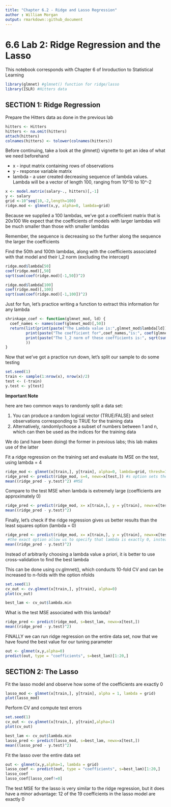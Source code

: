 ```yaml
---
title: "Chapter 6.2 - Ridge and Lasso Regression"
author : William Morgan
output: rmarkdown::github_document
---
```


# 6.6 Lab 2: Ridge Regression and the Lasso

This notebook corresponds with Chapter 6 of Inroduction to Statistical Learning

```r
library(glmnet) #glmnet() function for ridge/lasso 
library(ISLR) #Hitters data
```

## SECTION 1: Ridge Regression

Prepare the Hitters data as done in the previous lab

```r
hitters <- Hitters
hitters <- na.omit(hitters)
attach(hitters)
colnames(hitters) <- tolower(colnames(hitters))
```

Before continuing, take a look at the glmnet() vignette to get an idea of what we need beforehand

  - x - input matrix containing rows of observations
  - y - response variable matrix
  - lambda - a user created decreasing sequence of lambda values. Lambda will be a vector of length 100, ranging from 10^10 to 10^-2

```r
x <- model.matrix(salary~., hitters)[,-1]
y <- salary
grid <-10^seq(10,-2,length=100) 
ridge.mod <- glmnet(x,y, alpha=0, lambda=grid)
```

Because we supplied a 100 lambdas, we've got a coefficient matrix that is 20x100
We expect that the coefficients of models with larger lambdas will be much smaller than those with smaller lambdas

Remember, the sequence is decreasing so the further along the sequence the larger the coefficients

Find the 50th and 100th lambdas, along with the coefficients associated with that model and their l_2 norm (excluding the intercept)

```r
ridge.mod$lambda[50]
coef(ridge.mod)[,50]
sqrt(sum(coef(ridge.mod)[-1,50])^2)

ridge.mod$lambda[100]
coef(ridge.mod)[,100]
sqrt(sum(coef(ridge.mod)[-1,100])^2)
```

Just for fun, let's practice writing a function to extract this information for any lambda

```r
shrinkage_coef <- function(glmnet_mod, ld) {
  coef_names <- names(coef(glmnet_mod)[,50])
  return(list(print(paste("The Lambda value is:",glmnet_mod$lambda[ld])),
         print(paste("The coefficient for",coef_names,"is:", coef(glmnet_mod)[,ld])),
         print(paste("The l_2 norm of these coefficients is:", sqrt(sum(coef(glmnet_mod)[-1,ld])^2)))
         ))
}
```

Now that we've got a practice run down, let's split our sample to do some testing

```r
set.seed(1)
train <- sample(1:nrow(x), nrow(x)/2)
test <- (-train)
y.test <- y[test]
```

**Important Note**

here are two common ways to randomly split a data set:

  1. You can produce a random logical vector (TRUE/FALSE) and select observations corresponding to TRUE for the training data
  2. Alternatively, randomlychoose a subset of numbers between 1 and n, which can then be used as the indices for the training data

We do (and have been doing) the former in previous labs; this lab makes use of the latter

Fit a ridge regression on the training set and evaluate its MSE on the test, using lambda = 4

```r
ridge_mod <- glmnet(x[train,], y[train], alpha=0, lambda=grid, thresh=1e-12)
ridge_pred <- predict(ridge_mod, s=4, newx=x[test,]) #s option sets the lambda value, newx specifies new observations used to make predictions
mean((ridge_pred - y.test)^2) #MSE
```


Compare to the test MSE when lambda is extremely large (coefficients are approximately 0)

```R
ridge_pred <- predict(ridge_mod, x= x[train,], y = y[train], newx=x[test,], s=1e10, exact = TRUE)
mean((ridge_pred - y.test)^2)
```

Finally, let's check if the ridge regression gives us better results than the least squares option (lambda = 0)

```r
ridge_pred <- predict(ridge_mod, x= x[train,], y = y[train], newx=x[test,], s=0, exact = TRUE)
 #the exact option allow us to specify that lambda is exactly 0, instead of searching for the smallest value of lambda in "grid"
mean((ridge_pred - y.test)^2)
```

Instead of arbitrarily choosing a lambda value a priori, it is better to use cross-validation to find the best lambda

This can be done using cv.glmnet(), which conducts 10-fold CV and can be increased to n-folds with the option nfolds

```r
set.seed(1)
cv_out <- cv.glmnet(x[train,], y[train], alpha=0)
plot(cv_out)

best_lam <- cv_out$lambda.min
```

What is the test MSE associated with this lambda?

```r
ridge_pred <- predict(ridge_mod, s=best_lam, newx=x[test,])
mean((ridge_pred - y.test)^2)
```

FINALLY we can run ridge regression on the entire data set, now that we have found the best value for our tuning parameter

```r
out <- glmnet(x,y,alpha=0)
predict(out, type = "coefficients", s=best_lam)[1:20,]
```

## SECTION 2: The Lasso

Fit the lasso model and observe how some of the coefficients are exactly 0

```r
lasso_mod <- glmnet(x[train,], y[train], alpha = 1, lambda = grid)
plot(lasso_mod)
```

Perform CV and compute test errors

```r
set.seed(1)
cv_out <- cv.glmnet(x[train,], y[train],alpha=1)
plot(cv_out)
```

```r
best_lam <- cv_out$lambda.min
lasso_pred <- predict(lasso_mod, s=best_lam, newx=x[test,])
mean((lasso_pred - y.test)^2)
```

Fit the lasso over the entire data set

```r
out <- glmnet(x,y,alpha=1, lambda = grid)
lasso_coef <- predict(out, type = "coefficients", s=best_lam)[1:20,]
lasso_coef
lasso_coef[lasso_coef!=0]
```

The test MSE for the lasso is very similar to the ridge regression, but it does have a minor advantage:
12 of the 19 coefficients in the lasso model are exactly 0
